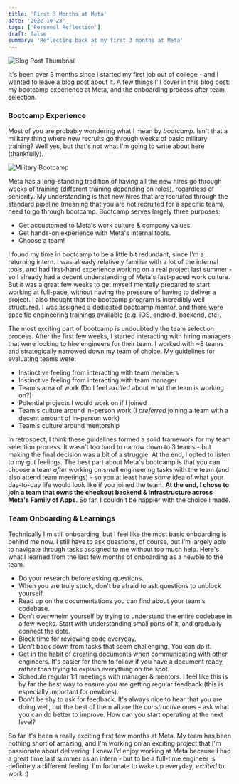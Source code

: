 ```yaml
---
title: 'First 3 Months at Meta'
date: '2022-10-23'
tags: ['Personal Reflection']
draft: false
summary: 'Reflecting back at my first 3 months at Meta'
---
```


![Blog Post Thumbnail](/static/images/first-three-months-at-meta/meta.png)

It's been over 3 months since I started my first job out of college - and I wanted to leave a blog
post about it. A few things I'll cover in this blog post: my bootcamp experience at Meta, and the
onboarding process after team selection.

### Bootcamp Experience

Most of you are probably wondering what I mean by _bootcamp_. Isn't that a military thing where new
recruits go through weeks of basic military training? Well yes, but that's not what I'm going to
write about here (thankfully).

![Military Bootcamp](/static/images/first-three-months-at-meta/bootcamp.png)

Meta has a long-standing tradition of having all the new hires go through weeks of training
(different training depending on roles), regardless of seniority. My understanding is that new hires
that are recruited through the standard pipeline (meaning that you are not recruited for a specific
team), need to go through bootcamp. Bootcamp serves largely three purposes:

- Get accustomed to Meta's work culture & company values.
- Get hands-on experience with Meta's internal tools.
- Choose a team!

I found my time in bootcamp to be a little bit redundant, since I'm a returning intern. I was
already relatively familiar with a lot of the internal tools, and had first-hand experience working
on a real project last summer - so I already had a decent understanding of Meta's fast-paced work
culture. But it was a great few weeks to get myself mentally prepared to start working at full-pace,
without having the pressure of having to deliver a project. I also thought that the bootcamp program
is incredibly well structured. I was assigned a dedicated bootcamp mentor, and there were specific
engineering trainings available (e.g. iOS, android, backend, etc).

The most exciting part of bootcamp is undoubtedly the team selection process. After the first few
weeks, I started interacting with hiring managers that were looking to hire engineers for their
team. I worked with ~8 teams and strategically narrowed down my team of choice. My guidelines for
evaluating teams were:

- Instinctive feeling from interacting with team members
- Instinctive feeling from interacting with team manager
- Team's area of work (Do I feel _excited_ about what the team is working on?)
- Potential projects I would work on if I joined
- Team's culture around in-person work (I _preferred_ joining a team with a decent amount of
  in-person work)
- Team's culture around mentorship

In retrospect, I think these guidelines formed a solid framework for my team selection process. It
wasn't too hard to narrow down to 3 teams - but making the final decision was a bit of a struggle.
At the end, I opted to listen to my gut feelings. The best part about Meta's bootcamp is that you
can choose a team _after_ working on small engineering tasks with the team (and also attend team
meetings) - so you at least have _some_ idea of what your day-to-day life would look like if you
joined the team. **At the end, I chose to join a team that owns the checkout backend &
infrastructure across Meta's Family of Apps**. So far, I couldn't be happier with the choice I made.

### Team Onboarding & Learnings

Technically I'm still onboarding, but I feel like the most basic onboarding is behind me now. I
still have to ask questions, of course, but I'm largely able to navigate through tasks assigned to
me without too much help. Here's what I learned from the last few months of onboarding as a newbie
to the team.

- Do your research before asking questions.
- When you are truly stuck, don't be afraid to ask questions to unblock yourself.
- Read up on the documentations you can find about your team's codebase.
- Don't overwhelm yourself by trying to understand the entire codebase in a few weeks. Start with
  understanding small parts of it, and gradually connect the dots.
- Block time for reviewing code everyday.
- Don't back down from tasks that seem challenging. You can do it.
- Get in the habit of creating documents when communicating with other engineers. It's easier for
  them to follow if you have a document ready, rather than trying to explain everything on the spot.
- Schedule regular 1:1 meetings with manager & mentors. I feel like this is by far the best way to
  ensure you are getting regular feedback (this is especially important for newbies).
- Don't be shy to ask for feedback. It's always nice to hear that you are doing well, but the best
  of them all are the _constructive_ ones - ask what you can do better to improve. How can you start
  operating at the next level?

So far it's been a really exciting first few months at Meta. My team has been nothing short of
amazing, and I'm working on an exciting project that I'm passionate about delivering. I knew I'd
enjoy working at Meta because I had a great time last summer as an intern - but to be a full-time
engineer is definitely a different feeling. I'm fortunate to wake up everyday, _excited_ to work :)
